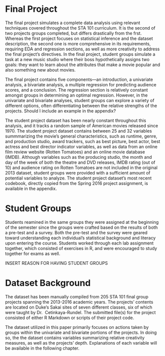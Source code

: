 # Final Project

The final project simulates a complete data analysis using relevant techniques 
covered throughout the STA 101 curriculum. It is the second of two projects 
groups completed, but differs drastically from the frst. Whereas the first project
focuses on statistical inference and the dataset description, the second one is 
more comprehensive in its requirements, requiring EDA and regression sections, as
well as more creativity to address the final project's directives. In the final
project, student groups simulate a task at a new music studio where their boss 
hypothetically assigns two goals: they want to learn about the attributes that 
make a movie popular and also something new about movies. 

The final project contains five components—an introduction, a univariate analysis, 
a bivariate analysis, a multiple regression for predicting audience scores, and a 
conclusion. The regression section is relatively constant amongst groups in
determining an optimal regression. However, in the univariate and bivariate 
analyses, student groups can explore a variety of different options, often
differentiating between the relative strengths of the projects. Should I include
an example in the appendix?

The student project dataset has been nearly constant throughout this analysis, 
and it tracks a random sample of American movies released since 1970. The student
project dataset contains between 25 and 32 variables summmarizing the movie's 
general characteristics, such as runtime, genre, and production studio, award 
trackers, such as best picture, best actor, best actress and best director
indicator variables, as well as data from an online film review website (Rotten 
Tomatoes) and an online movie database (IMDB). Although variables such as the 
producing studio, the month and day of the week of both the theatre and DVD releases, 
IMDB rating (out of 10) and audience rating on Rotten Tomatoes are not included 
in the original 2013 dataset, student groups were provided with a sufficient 
amount of potential variables to analyze. The student project dataset's most recent 
codebook, directly copied from the Spring 2016 project assignment, is available 
in the appendix.

# Student Groups

Students reamined in the same groups they were assigned at the beginning of 
the semester since the groups were crafted based on the results of both a pre-test
and a survey. Both the pre-test and the survey were geared toward understanding 
each individual's statistical background and literacy upon entering the course. 
Students worked through each lab assignment together, which consisted of exercises
in R, and were encouraged to study together for exams as well.

INSERT REASON FOR HAVING STUDENT GROUPS

# Dataset Background

The dataset has been manually compiled from 205 STA 101 final group projects 
spanning the 2013-2016 academic years. The projects' contents are located on Duke's
Sakai sites of seven different classes, six of which were taught by Dr. 
Cetinkaya-Rundel. The submitted file(s) for the project consisted of either R 
Markdown or scripts of their project code.

The dataset utilized in this paper primarily focuses on actions taken by groups 
within the univariate and bivariate portions of the projects. In doing so, the
the dataset contains variables summarizing relative creativity measures, as well
as the projects' depth. Explanations of each variable will be available in the 
following chapter.